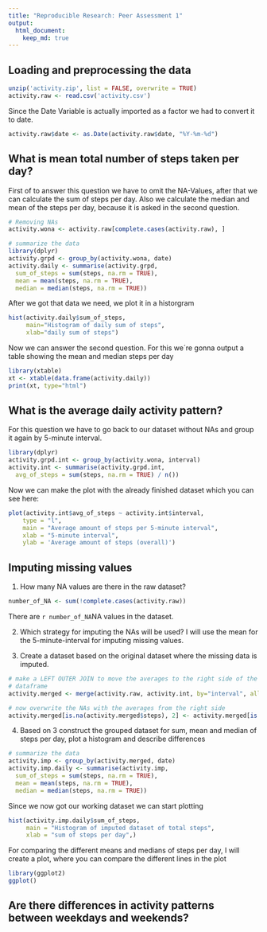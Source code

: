 ```yaml
---
title: "Reproducible Research: Peer Assessment 1"
output: 
  html_document:
    keep_md: true
---
```



## Loading and preprocessing the data
```r
unzip('activity.zip', list = FALSE, overwrite = TRUE)
activity.raw <- read.csv('activity.csv')
```

Since the Date Variable is actually imported as a factor we had to convert it 
to date.

```r
activity.raw$date <- as.Date(activity.raw$date, "%Y-%m-%d")
```




## What is mean total number of steps taken per day?
First of to answer this question we have to omit the NA-Values, after that we can calculate the sum of steps per day.
Also we calculate the median and mean of the steps per day, because it is asked
in the second question.

```r

# Removing NAs
activity.wona <- activity.raw[complete.cases(activity.raw), ]

# summarize the data
library(dplyr)
activity.grpd <- group_by(activity.wona, date)
activity.daily <- summarise(activity.grpd,
  sum_of_steps = sum(steps, na.rm = TRUE),
  mean = mean(steps, na.rm = TRUE),
  median = median(steps, na.rm = TRUE))
```

After we got that data we need, we plot it in a historgram

```r
hist(activity.daily$sum_of_steps, 
     main="Histogram of daily sum of steps",
     xlab="daily sum of steps")
```

Now we can answer the second question. For this we´re gonna output a table 
showing the mean and median steps per day

```r
library(xtable)
xt <- xtable(data.frame(activity.daily))
print(xt, type="html")
```


## What is the average daily activity pattern?
For this question we have to go back to our dataset without NAs and group it 
again by 5-minute interval.

```r
library(dplyr)
activity.grpd.int <- group_by(activity.wona, interval)
activity.int <- summarise(activity.grpd.int,
  avg_of_steps = sum(steps, na.rm = TRUE) / n())
```

Now we can make the plot with the already finished dataset which you can see here:

```r
plot(activity.int$avg_of_steps ~ activity.int$interval, 
    type = "l",
    main = "Average amount of steps per 5-minute interval",
    xlab = "5-minute interval",
    ylab = 'Average amount of steps (overall)')
```


## Imputing missing values
1. How many NA values are there in the raw dataset?
```r
number_of_NA <- sum(!complete.cases(activity.raw))
```
There are `r number_of_NA`NA values in the dataset.

2. Which strategy for imputing the NAs will be used?
I will use the mean for the 5-minute-interval for imputing missing values.

3. Create a dataset based on the original dataset where the missing data is 
imputed.

```r
# make a LEFT OUTER JOIN to move the averages to the right side of the original
# dataframe
activity.merged <- merge(activity.raw, activity.int, by="interval", all.x=TRUE)

# now overwrite the NAs with the averages from the right side
activity.merged[is.na(activity.merged$steps), 2] <- activity.merged[is.na(activity.merged$steps), 4]
```

4. Based on 3 construct the grouped dataset for sum, mean and median of steps per day, plot a histogram and describe differences

```r
# summarize the data
activity.imp <- group_by(activity.merged, date)
activity.imp.daily <- summarise(activity.imp,
  sum_of_steps = sum(steps, na.rm = TRUE),
  mean = mean(steps, na.rm = TRUE),
  median = median(steps, na.rm = TRUE))
```
Since we now got our working dataset we can start plotting

```r
hist(activity.imp.daily$sum_of_steps,
     main = "Histogram of imputed dataset of total steps",
     xlab = "sum of steps per day",)
```

For comparing the different means and medians of steps per day, I will create
a plot, where you can compare the different lines in the plot

```r
library(ggplot2)
ggplot()
```


## Are there differences in activity patterns between weekdays and weekends?
